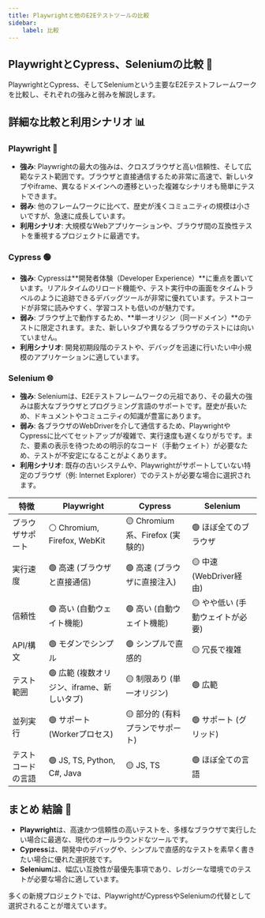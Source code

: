 ```yaml
---
title: Playwrightと他のE2Eテストツールの比較
sidebar:
    label: 比較
---
```


## PlaywrightとCypress、Seleniumの比較 🥊
PlaywrightとCypress、そしてSeleniumという主要なE2Eテストフレームワークを比較し、それぞれの強みと弱みを解説します。

## 詳細な比較と利用シナリオ 📊

### Playwright 🚀
- **強み**: Playwrightの最大の強みは、クロスブラウザと高い信頼性、そして広範なテスト範囲です。ブラウザと直接通信するため非常に高速で、新しいタブやiframe、異なるドメインへの遷移といった複雑なシナリオも簡単にテストできます。
- **弱み**: 他のフレームワークに比べて、歴史が浅くコミュニティの規模は小さいですが、急速に成長しています。
- **利用シナリオ**: 大規模なWebアプリケーションや、ブラウザ間の互換性テストを重視するプロジェクトに最適です。

### Cypress 🟢
- **強み**: Cypressは**開発者体験（Developer Experience）**に重点を置いています。リアルタイムのリロード機能や、テスト実行中の画面をタイムトラベルのように追跡できるデバッグツールが非常に優れています。テストコードが非常に読みやすく、学習コストも低いのが魅力です。
- **弱み**: ブラウザ上で動作するため、**単一オリジン（同一ドメイン）**のテストに限定されます。また、新しいタブや異なるブラウザのテストには向いていません。
- **利用シナリオ**: 開発初期段階のテストや、デバッグを迅速に行いたい中小規模のアプリケーションに適しています。

### Selenium 🌐
- **強み**: Seleniumは、E2Eテストフレームワークの元祖であり、その最大の強みは膨大なブラウザとプログラミング言語のサポートです。歴史が長いため、ドキュメントやコミュニティの知識が豊富にあります。
- **弱み**: 各ブラウザのWebDriverを介して通信するため、PlaywrightやCypressに比べてセットアップが複雑で、実行速度も遅くなりがちです。また、要素の表示を待つための明示的なコード（手動ウェイト）が必要なため、テストが不安定になることがよくあります。
- **利用シナリオ**: 既存の古いシステムや、Playwrightがサポートしていない特定のブラウザ（例: Internet Explorer）でのテストが必要な場合に選択されます。

| 特徴 | Playwright | Cypress | Selenium |
| --- | --- | --- | --- |
| ブラウザサポート | ⚪ Chromium, Firefox, WebKit | 🟡 Chromium系、Firefox (実験的) | 🟢 ほぼ全てのブラウザ |
| 実行速度 | 🟢 高速 (ブラウザと直接通信) | 🟢 高速 (ブラウザに直接注入) | 🟡 中速 (WebDriver経由) |
| 信頼性 | 🟢 高い (自動ウェイト機能) | 🟢 高い (自動ウェイト機能) | 🟡 やや低い (手動ウェイトが必要) |
| API/構文 | 🟢 モダンでシンプル | 🟢 シンプルで直感的 | 🟡 冗長で複雑 |
| テスト範囲 | 🟢 広範 (複数オリジン、iframe、新しいタブ) | 🟡 制限あり (単一オリジン) | 🟢 広範 |
| 並列実行 | 🟢 サポート (Workerプロセス) | 🟡 部分的 (有料プランでサポート) | 🟢 サポート (グリッド) |
| テストコードの言語 | 🟢 JS, TS, Python, C#, Java | 🟡 JS, TS | 🟢 ほぼ全ての言語 |

## まとめ 結論 🎯
- **Playwright**は、高速かつ信頼性の高いテストを、多様なブラウザで実行したい場合に最適な、現代のオールラウンドなツールです。
- **Cypress**は、開発中のデバッグや、シンプルで直感的なテストを素早く書きたい場合に優れた選択肢です。
- **Selenium**は、幅広い互換性が最優先事項であり、レガシーな環境でのテストが必要な場合に適しています。

多くの新規プロジェクトでは、PlaywrightがCypressやSeleniumの代替として選択されることが増えています。
